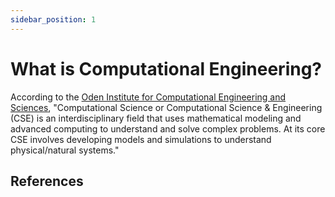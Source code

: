 ```yaml
---
sidebar_position: 1
---
```


# What is Computational Engineering?

According to the [Oden Institute for Computational Engineering and Sciences](https://oden.utexas.edu/), "Computational Science or Computational Science & Engineering (CSE) is an interdisciplinary field that uses mathematical modeling and advanced computing to understand and solve complex problems. At its core CSE involves developing models and simulations to understand physical/natural systems."

## References


<FrillEmbeddedWidget />
